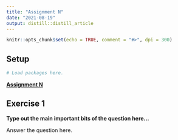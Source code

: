 ```yaml
---
title: "Assignment N"
date: "2021-08-19"
output: distill::distill_article
---
```


```r
knitr::opts_chunk$set(echo = TRUE, comment = "#>", dpi = 300)
```

## Setup

```r
# Load packages here.
```

**[Assignment N](assignments/assignment-00.pdf)**

## Exercise 1

**Type out the main important bits of the question here...**

Answer the question here.
